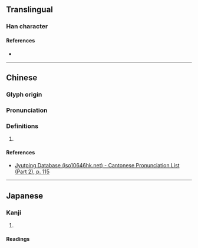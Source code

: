 {{character info/new}}
==Translingual==

===Han character===
{{Han char|rn=64|rad=手|as=07|sn=10|four=52047|canj=QBND|ids=⿰扌孚}}

====References====
* {{Han ref|kx=0433.150|dkj=12139|dj=0782.250|hdz=31884.180|uh=634A|ud=25418|bh=D1BC|bd=53692}}

----

==Chinese==
{{zh-forms}}

===Glyph origin===
{{Han etym}}

===Pronunciation===
{{zh-pron
|m=póu
|c=pau4
|mc=y
|oc=y
|cat=
}}

===Definitions===
{{zh-hanzi}}

# {{rfdef|zh}}

====References====
* [http://www.iso10646hk.net/jp/document/download.jsp Jyutping Database (iso10646hk.net) - Cantonese Pronunciation List (Part 2), p. 115]

----

==Japanese==

===Kanji===
{{ja-kanji|grade=|rs=手07}}

# {{rfdef|ja|sort=手07}}

====Readings====
{{ja-readings|on=[[ほう]] (hō), [[ぶ]] (bu), [[ふう]] (hū), [[ふ]] (fu)|kun=[[かきあつめる]] (kakiatsumeru)}}